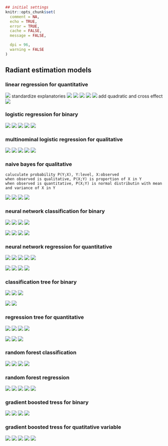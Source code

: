 ```r
## initial settings
knitr::opts_chunk$set(
  comment = NA,
  echo = TRUE,
  error = TRUE,
  cache = FALSE,
  message = FALSE,

  dpi = 96,
  warning = FALSE
)
```

## Radiant estimation models

### linear regression for quantitative

![](linear-regression-ols-summary-screenshot1.png)
standardize explanatories
![](linear-regression-ols-summary-screenshot2.png)
![](linear-regression-ols-predict-screenshot1.png)
![](data-manage-screenshot5.png)
![](linear-regression-ols-plot-screenshot1.png)
![](linear-regression-ols-plot-screenshot2.png)
add quadratic and cross effect
![](linear-regression-ols-summary-screenshot3.png)


### logistic regression for binary

![](logistic-regression-glm-summary-screenshot1.png)
![](logistic-regression-glm-predict-screenshot1.png)
![](data-manage-screenshot6.png)
![](logistic-regression-glm-plot-screenshot1.png)
![](logistic-regression-glm-plot-screenshot2.png)


### multinominal logistic regression for qualitative

![](multinomial-logistic-regression-mnl-summary-screenshot1.png)
![](multinomial-logistic-regression-mnl-predict-screenshot1.png)
![](data-manage-screenshot7.png)
![](multinomial-logistic-regression-mnl-plot-screenshot1.png)
![](multinomial-logistic-regression-mnl-plot-screenshot2.png)


### naive bayes for qualitative
```
caluculate probability P(Y;X), Y:level, X:observed
when observed is qualitative, P(X;Y) is proportion of X in Y
when observed is quantitative, P(X;Y) is normal distributin with mean and variance of X in Y
```
![](naive-bayes-summary-screenshot1.png)
![](naive-bayes-predict-screenshot1.png)
![](data-manage-screenshot8.png)
![](naive-bayes-plot-screenshot1.png)


### neural network classification for binary

![](neural-network-summary-screenshot1.png)
![](neural-network-plot-screenshot1.png)
![](neural-network-predict-screenshot1.png)
![](neural-network-plot-screenshot2.png)

![](neural-network-summary-screenshot2.png)
![](neural-network-plot-screenshot3.png)
![](neural-network-predict-screenshot2.png)
![](neural-network-plot-screenshot4.png)


### neural network regression for quantitative

![](neural-network-summary-screenshot3.png)
![](neural-network-predict-screenshot3.png)
![](data-manage-screenshot9.png)
![](neural-network-plot-screenshot5.png)
![](neural-network-plot-screenshot7.png)

![](neural-network-summary-screenshot4.png)
![](neural-network-predict-screenshot4.png)
![](neural-network-plot-screenshot6.png)
![](neural-network-plot-screenshot8.png)


### classification tree for binary

![](classification-and-regression-trees-summary-screenshot1.png)
![](classification-and-regression-trees-predict-screenshot1.png)
![](classification-and-regression-trees-plot-screenshot1.png)

![](classification-and-regression-trees-summary-screenshot3.png)
![](classification-and-regression-trees-plot-screenshot3.png)


### regression tree for quantitative

![](classification-and-regression-trees-summary-screenshot2.png)
![](classification-and-regression-trees-predict-screenshot2.png)
![](classification-and-regression-trees-plot-screenshot2.png)
![](classification-and-regression-trees-plot-screenshot5.png)

![](classification-and-regression-trees-summary-screenshot4.png)
![](classification-and-regression-trees-plot-screenshot4.png)
![](classification-and-regression-trees-plot-screenshot6.png)


### random forest classification 

![](random-forest-summary-screenshot1.png)
![](random-forest-predict-screenshot1.png)
![](data-manage-screenshotA1.png)
![](random-forest-plot-screenshot1.png)


### random forest regression 

![](random-forest-summary-screenshot2.png)
![](random-forest-predict-screenshot2.png)
![](data-manage-screenshotA2.png)
![](random-forest-plot-screenshot2.png)
![](random-forest-plot-screenshot3.png)


### gradient boosted tress for binary

![](gradient-boosted-trees-summary-screenshot1.png)
![](gradient-boosted-trees-predict-screenshot1.png)
![](data-manage-screenshotA3.png)
![](gradient-boosted-trees-plot-screenshot1.png)


### gradient boosted tress for quatitative variable

![](gradient-boosted-trees-summary-screenshot2.png)
![](gradient-boosted-trees-predict-screenshot2.png)
![](data-manage-screenshotA4.png)
![](gradient-boosted-trees-plot-screenshot2.png)
![](gradient-boosted-trees-plot-screenshot3.png)
